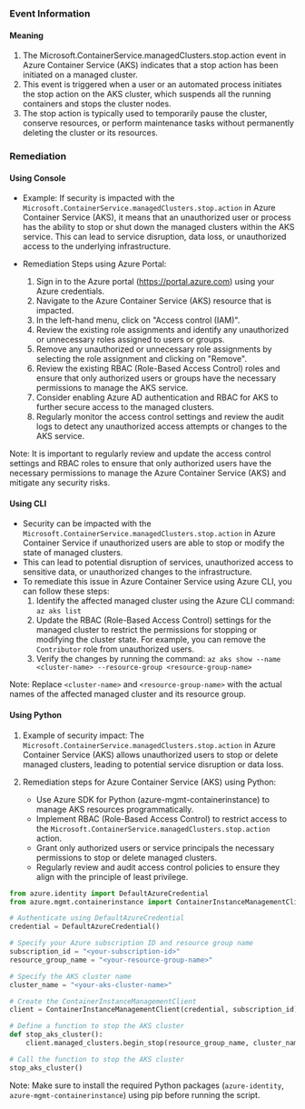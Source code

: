 
### Event Information

#### Meaning

1. The Microsoft.ContainerService.managedClusters.stop.action event in Azure Container Service (AKS) indicates that a stop action has been initiated on a managed cluster.
2. This event is triggered when a user or an automated process initiates the stop action on the AKS cluster, which suspends all the running containers and stops the cluster nodes.
3. The stop action is typically used to temporarily pause the cluster, conserve resources, or perform maintenance tasks without permanently deleting the cluster or its resources.

### Remediation

#### Using Console

- Example: If security is impacted with the `Microsoft.ContainerService.managedClusters.stop.action` in Azure Container Service (AKS), it means that an unauthorized user or process has the ability to stop or shut down the managed clusters within the AKS service. This can lead to service disruption, data loss, or unauthorized access to the underlying infrastructure.

- Remediation Steps using Azure Portal:
  1. Sign in to the Azure portal (https://portal.azure.com) using your Azure credentials.
  2. Navigate to the Azure Container Service (AKS) resource that is impacted.
  3. In the left-hand menu, click on "Access control (IAM)".
  4. Review the existing role assignments and identify any unauthorized or unnecessary roles assigned to users or groups.
  5. Remove any unauthorized or unnecessary role assignments by selecting the role assignment and clicking on "Remove".
  6. Review the existing RBAC (Role-Based Access Control) roles and ensure that only authorized users or groups have the necessary permissions to manage the AKS service.
  7. Consider enabling Azure AD authentication and RBAC for AKS to further secure access to the managed clusters.
  8. Regularly monitor the access control settings and review the audit logs to detect any unauthorized access attempts or changes to the AKS service.

Note: It is important to regularly review and update the access control settings and RBAC roles to ensure that only authorized users have the necessary permissions to manage the Azure Container Service (AKS) and mitigate any security risks.

#### Using CLI

- Security can be impacted with the `Microsoft.ContainerService.managedClusters.stop.action` in Azure Container Service if unauthorized users are able to stop or modify the state of managed clusters.
- This can lead to potential disruption of services, unauthorized access to sensitive data, or unauthorized changes to the infrastructure.
- To remediate this issue in Azure Container Service using Azure CLI, you can follow these steps:
  1. Identify the affected managed cluster using the Azure CLI command: `az aks list`
  2. Update the RBAC (Role-Based Access Control) settings for the managed cluster to restrict the permissions for stopping or modifying the cluster state. For example, you can remove the `Contributor` role from unauthorized users.
  3. Verify the changes by running the command: `az aks show --name <cluster-name> --resource-group <resource-group-name>`

Note: Replace `<cluster-name>` and `<resource-group-name>` with the actual names of the affected managed cluster and its resource group.

#### Using Python

1. Example of security impact: The `Microsoft.ContainerService.managedClusters.stop.action` in Azure Container Service (AKS) allows unauthorized users to stop or delete managed clusters, leading to potential service disruption or data loss.

2. Remediation steps for Azure Container Service (AKS) using Python:
   - Use Azure SDK for Python (azure-mgmt-containerinstance) to manage AKS resources programmatically.
   - Implement RBAC (Role-Based Access Control) to restrict access to the `Microsoft.ContainerService.managedClusters.stop.action` action.
   - Grant only authorized users or service principals the necessary permissions to stop or delete managed clusters.
   - Regularly review and audit access control policies to ensure they align with the principle of least privilege.

```python
from azure.identity import DefaultAzureCredential
from azure.mgmt.containerinstance import ContainerInstanceManagementClient

# Authenticate using DefaultAzureCredential
credential = DefaultAzureCredential()

# Specify your Azure subscription ID and resource group name
subscription_id = "<your-subscription-id>"
resource_group_name = "<your-resource-group-name>"

# Specify the AKS cluster name
cluster_name = "<your-aks-cluster-name>"

# Create the ContainerInstanceManagementClient
client = ContainerInstanceManagementClient(credential, subscription_id)

# Define a function to stop the AKS cluster
def stop_aks_cluster():
    client.managed_clusters.begin_stop(resource_group_name, cluster_name)

# Call the function to stop the AKS cluster
stop_aks_cluster()
```

Note: Make sure to install the required Python packages (`azure-identity`, `azure-mgmt-containerinstance`) using pip before running the script.

